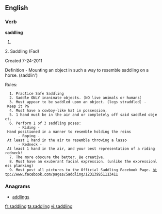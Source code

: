 ==English==

===Verb===
'''saddling'''
# {{present participle of|[[saddle]]}}

2.
Saddling (Fad) 

Created 7-24-2011

Definition - Mounting an object in such a way to resemble saddling on a horse. (saddlin')

Rules: 

   1. Practice Safe Saddling
   2. Saddle ONLY inanimate objects. (NO live animals or humans)
   3. Must appear to be saddled upon an object. (legs straddled) - Keep it PG
   4. Must have a cowboy-like hat in possession. 
   5. 1 hand must be in the air and or completely off said saddled object. 
   6. Perform 1 of 3 saddling poses:
       - Riding - Hand positioned in a manner to resemble holding the reins 
       - Roping - At least 1 hand in the air to resemble throwing a lasso  
       - Redneck - At least 1 hand in the air, and your best representation of a riding redneck! 
   7. The more obscure the better. Be creative. 
   8. Must have an exuberant facial expression. (unlike the expressionless planking) 
   9. Most post all pictures to the Official Saddling Facebook Page. http://www.facebook.com/pages/Saddling/123139951113411

===Anagrams===
* [[addlings#English|addlings]]

[[fr:saddling]]
[[ta:saddling]]
[[vi:saddling]]